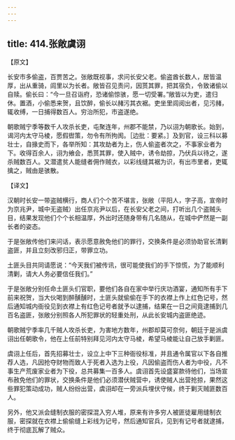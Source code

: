```yaml
---
---
---
```

title: 414.张敞虞诩
---



【原文】

长安市多偷盗，百贾苦之。张敞既视事，求问长安父老。偷盗酋长数人，居皆温厚，出从重骑，闾里以为长者。敞皆召见责问，因贳其罪，把其宿负，令致诸偷以自赎。偷长曰：“今一旦召诣府，恐诸偷惊骇，愿一切受署。”敞皆以为吏，遣归休。置酒，小偷悉来贺，且饮醉，偷长以赭污其衣裾。吏坐里闾阅出者，见污赭，辄收缚，一日捕得数百人。穷治所犯，市盗遂绝。

朝歌贼宁季等数千人攻杀长吏，屯聚连年，州郡不能禁，乃以诩为朝歌长。始到，谒河内太守马棱，愿假辔策，勿令有所拘阂。［边批：要紧。］及到官，设三科以募壮士，自掾史而下，各举所知：其攻劫者为上，伤人偷盗者次之，不事家业者为下。收得百余人，诩为飨会，悉贳其罪，使入贼中，诱令劫掠，乃伏兵以待之，遂杀贼数百人。又潜遣贫人能缝者佣作贼衣，以彩线缝其裾为识，有出市里者，吏辄擒之，贼由是骇散。

【译文】

汉朝时长安一带盗贼横行，商人们个个苦不堪言，张敞（平阳人，字子高，宣帝时为京兆尹，城中无盗贼）出任京兆尹以后，在长安父老之间，打听出几个盗贼头目，结果发现他们个个长相温厚，外出时还随身带有几名随从，在城中俨然是一副长者的姿态。

于是张敞传他们来问话，表示愿意赦免他们的罪行，交换条件是必须协助官长清剿盗匪，并且立刻改邪归正，带罪立功。

土匪头目共同请愿说：“今天我们被传讯，很可能使我们的手下惊慌，为了能顺利清剿，请大人务必要信任我们。”

于是张敞分别任命土匪头们官职，要他们各自在家中举行庆功酒宴，通知所有手下前来祝贺，当大伙喝到醉醺醺时，土匪头就偷偷在手下的衣襟上作上红色记号，然后通知城内衙役见到衣襟上有红色记号者就予以逮捕，结果在一日之间竟逮捕到几百名盗匪，张敞分别照各人所犯罪状的轻重处刑，从此长安城内盗匪绝迹。

朝歌贼宁季率几千贼人攻杀长吏，为害地方数年，州郡却莫可奈何，朝廷于是派虞诩出任朝歌令，他在上任前特别拜见河内太守马棱，希望马棱能让自己放手剿匪。

虞诩上任后，首先招募壮士，设立上中下三种衙役标准，并且通令属官以下各自推荐人选，凡因抢夺财物而致人于死者入选为上役，凡因偷盗而伤人者为中役，凡不事生产荒废家业者为下役，总共募集一百多人。虞诩首先设盛宴款待他们，当场宣布赦免他们的罪状，交换条件是他们必须潜伏贼营中，诱使贼人出营抢掠，果然这些罪犯策动成功，贼人纷纷出营，虞诩却在一旁派兵埋伏守候，终于剿灭贼匪数百人。

另外，他又派会缝制衣服的密探混入穷人堆，原来有许多穷人被匪徒雇用缝制衣服，密探就在衣襟上偷偷缝上彩线为记号，然后通知官兵，见到有记号者就逮捕，终于彻底瓦解了贼众。